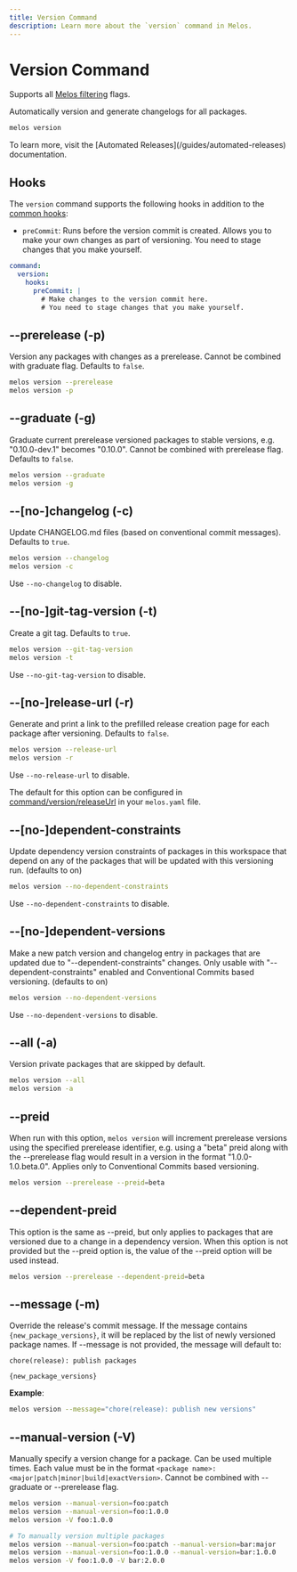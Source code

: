 ```yaml
---
title: Version Command
description: Learn more about the `version` command in Melos.
---
```


# Version Command

<Info>Supports all [Melos filtering](/filters) flags.</Info>

Automatically version and generate changelogs for all packages.

```bash
melos version
```

<Info>
  To learn more, visit the [Automated Releases](/guides/automated-releases)
  documentation.
</Info>

## Hooks

The `version` command supports the following hooks in addition to the
[common hooks](/configuration/scripts#hooks):

- `preCommit`: Runs before the version commit is created. Allows you to make
  your own changes as part of versioning. You need to stage changes that you
  make yourself.

```yaml
command:
  version:
    hooks:
      preCommit: |
        # Make changes to the version commit here.
        # You need to stage changes that you make yourself.
```

## --prerelease (-p)

Version any packages with changes as a prerelease. Cannot be combined with
graduate flag. Defaults to `false`.

```bash
melos version --prerelease
melos version -p
```

## --graduate (-g)

Graduate current prerelease versioned packages to stable versions, e.g.
"0.10.0-dev.1" becomes "0.10.0". Cannot be combined with prerelease flag.
Defaults to `false`.

```bash
melos version --graduate
melos version -g
```

## --[no-]changelog (-c)

Update CHANGELOG.md files (based on conventional commit messages). Defaults to
`true`.

```bash
melos version --changelog
melos version -c
```

Use `--no-changelog` to disable.

## --[no-]git-tag-version (-t)

Create a git tag. Defaults to `true`.

```bash
melos version --git-tag-version
melos version -t
```

Use `--no-git-tag-version` to disable.

## --[no-]release-url (-r)

Generate and print a link to the prefilled release creation page for each
package after versioning. Defaults to `false`.

```bash
melos version --release-url
melos version -r
```

Use `--no-release-url` to disable.

The default for this option can be configured in
[command/version/releaseUrl](/configuration/overview#releaseurl) in your
`melos.yaml` file.

## --[no-]dependent-constraints

Update dependency version constraints of packages in this workspace that depend
on any of the packages that will be updated with this versioning run. (defaults
to on)

```bash
melos version --no-dependent-constraints
```

Use `--no-dependent-constraints` to disable.

## --[no-]dependent-versions

Make a new patch version and changelog entry in packages that are updated due to
"--dependent-constraints" changes. Only usable with "--dependent-constraints"
enabled and Conventional Commits based versioning. (defaults to on)

```bash
melos version --no-dependent-versions
```

Use `--no-dependent-versions` to disable.

## --all (-a)

Version private packages that are skipped by default.

```bash
melos version --all
melos version -a
```

## --preid

When run with this option, `melos version` will increment prerelease versions
using the specified prerelease identifier, e.g. using a "beta" preid along with
the --prerelease flag would result in a version in the format
"1.0.0-1.0.beta.0". Applies only to Conventional Commits based versioning.

```bash
melos version --prerelease --preid=beta
```

## --dependent-preid

This option is the same as --preid, but only applies to packages that are
versioned due to a change in a dependency version. When this option is not
provided but the --preid option is, the value of the --preid option will be used
instead.

```bash
melos version --prerelease --dependent-preid=beta
```

## --message (-m)

Override the release's commit message. If the message contains
`{new_package_versions}`, it will be replaced by the list of newly versioned
package names. If --message is not provided, the message will default to:

```
chore(release): publish packages

{new_package_versions}
```

**Example**:

```bash
melos version --message="chore(release): publish new versions"
```

## --manual-version (-V)

Manually specify a version change for a package. Can be used multiple times.
Each value must be in the format
`<package name>:<major|patch|minor|build|exactVersion>`. Cannot be combined with
--graduate or --prerelease flag.

```bash
melos version --manual-version=foo:patch
melos version --manual-version=foo:1.0.0
melos version -V foo:1.0.0

# To manually version multiple packages
melos version --manual-version=foo:patch --manual-version=bar:major
melos version --manual-version=foo:1.0.0 --manual-version=bar:1.0.0
melos version -V foo:1.0.0 -V bar:2.0.0
```
